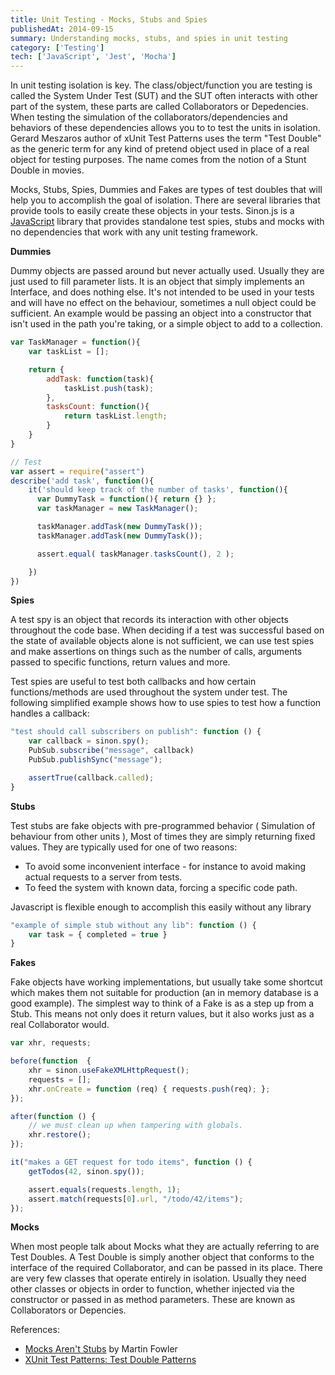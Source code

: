 ```yaml
---
title: Unit Testing - Mocks, Stubs and Spies
publishedAt: 2014-09-15
summary: Understanding mocks, stubs, and spies in unit testing
category: ['Testing']
tech: ['JavaScript', 'Jest', 'Mocha']
---
```


In unit testing isolation is key. The class/object/function you are testing is called the System Under Test (SUT) and the SUT often interacts with other part of the system, these parts are called Collaborators or Depedencies. When testing the simulation of the collaborators/dependencies and behaviors of these dependencies allows you to to test the units in isolation. Gerard Meszaros author of xUnit Test Patterns uses the term "Test Double" as the generic term for any kind of pretend object used in place of a real object for testing purposes. The name comes from the notion of a Stunt Double in movies.

Mocks, Stubs, Spies, Dummies and Fakes are types of test doubles that will help you to accomplish the goal of isolation. There are several libraries that provide tools to easily create these objects in your tests. Sinon.js is a [JavaScript](/tech/javascript) library that provides standalone test spies, stubs and mocks with no dependencies that work with any unit testing framework.

__Dummies__

Dummy objects are passed around but never actually used. Usually they are just used to fill parameter lists. It is an object that simply implements an Interface, and does nothing else. It's not intended to be used in your tests and will have no effect on the behaviour, sometimes a null object could be sufficient. An example would be passing an object into a constructor that isn't used in the path you're taking, or a simple object to add to a collection.

```js
var TaskManager = function(){
	var taskList = [];

	return {
		addTask: function(task){
			taskList.push(task);
		},
		tasksCount: function(){
			return taskList.length;
		}
	}
}

// Test
var assert = require("assert")
describe('add task', function(){
	it('should keep track of the number of tasks', function(){
	  var DummyTask = function(){ return {} };
	  var taskManager = new TaskManager();

	  taskManager.addTask(new DummyTask());
	  taskManager.addTask(new DummyTask());

	  assert.equal( taskManager.tasksCount(), 2 );

	})
})
```

__Spies__

A test spy is an object that records its interaction with other objects throughout the code base. When deciding if a test was successful based on the state of available objects alone is not sufficient, we can use test spies and make assertions on things such as the number of calls, arguments passed to specific functions, return values and more.

Test spies are useful to test both callbacks and how certain functions/methods are used throughout the system under test. The following simplified example shows how to use spies to test how a function handles a callback:

```js
"test should call subscribers on publish": function () {
    var callback = sinon.spy();
    PubSub.subscribe("message", callback)
    PubSub.publishSync("message");

    assertTrue(callback.called);
}
```


__Stubs__

Test stubs are fake objects with pre-programmed behavior ( Simulation of behaviour from other units ), Most of times they are simply returning fixed values. They are typically used for one of two reasons:

- To avoid some inconvenient interface - for instance to avoid making actual requests to a server from tests.   
- To feed the system with known data, forcing a specific code path.   

Javascript is flexible enough to accomplish this easily without any library

```js
"example of simple stub without any lib": function () {
    var task = { completed = true }
}
```

__Fakes__

Fake objects have working implementations, but usually take some shortcut which makes them not suitable for production (an in memory database is a good example). The simplest way to think of a Fake is as a step up from a Stub. This means not only does it return values, but it also works just as a real Collaborator would.

```js
var xhr, requests;

before(function  {
    xhr = sinon.useFakeXMLHttpRequest();
    requests = [];
    xhr.onCreate = function (req) { requests.push(req); };
});

after(function () {
    // we must clean up when tampering with globals.
    xhr.restore();
});

it("makes a GET request for todo items", function () {
    getTodos(42, sinon.spy());

    assert.equals(requests.length, 1);
    assert.match(requests[0].url, "/todo/42/items");
});
```


__Mocks__

When most people talk about Mocks what they are actually referring to are Test Doubles. A Test Double is simply another object that conforms to the interface of the required Collaborator, and can be passed in its place. There are very few classes that operate entirely in isolation. Usually they need other classes or objects in order to function, whether injected via the constructor or passed in as method parameters. These are known as Collaborators or Depencies.

References:

- [Mocks Aren't Stubs](http://martinfowler.com/articles/mocksArentStubs.html) by Martin Fowler   
- [XUnit Test Patterns: Test Double Patterns](http://xunitpatterns.com/Test%20Double%20Patterns.html)   

